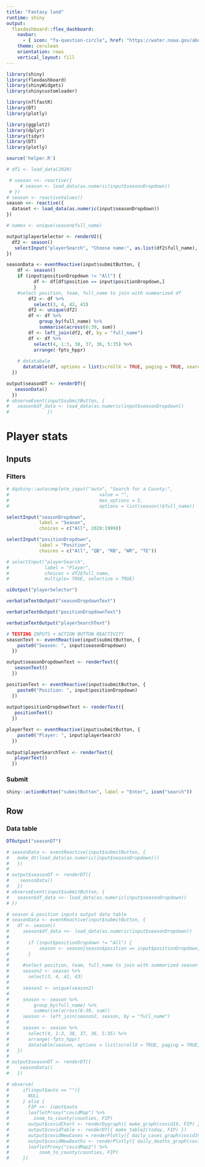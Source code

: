 ```yaml
---
title: "Fantasy land"
runtime: shiny
output: 
  flexdashboard::flex_dashboard:
    navbar:
      - { icon: "fa-question-circle", href: "https://water.noaa.gov/about/nwm", align: right }
    theme: cerulean
    orientation: rows
    vertical_layout: fill
---
```


```r
library(shiny)
library(flexdashboard)
library(shinyWidgets)
library(shinycustomloader)

library(nflfastR)
library(DT)
library(plotly)

library(ggplot2)
library(dplyr)
library(tidyr)
library(DT)
library(plotly)

source('helper.R')

# df1 <- load_data(2020)
```

```r

 # season <<- reactive({
     # season <- load_data(as.numeric(input$seasonDropdown))
 # })
# season <- reactiveValues()
season <<- reactive({
  dataset <- load_data(as.numeric(input$seasonDropdown))
})

# names <- unique(season$full_name)

output$playerSelector <- renderUI({
  df2 <- season()
   selectInput("playerSearch", "Choose name:", as.list(df2$full_name), multiple= TRUE, selectize = TRUE)
})

seasonData <- eventReactive(input$submitButton, {
    df <- season()
    if (input$positionDropdown != "All") {
          df <- df[df$position == input$positionDropdown,]
          }
    #select position, team, full_name to join with summarized df
        df2 <- df %>%
          select(3, 4, 42, 43)
        df2 <- unique(df2)
        df <- df %>%
            group_by(full_name) %>%
            summarise(across(6:39, sum))
        df <- left_join(df2, df, by = "full_name")
        df <- df %>%
          select(4, 1:3, 38, 37, 36, 5:35) %>%
          arrange(-fpts_hppr)
        
    # datatabale
      datatable(df, options = list(scrollX = TRUE, paging = TRUE, searching = TRUE))
  })

output$seasonDT <- renderDT({
   seasonData()
  })
# observeEvent(input$submitButton, {
#   season$df_data <- load_data(as.numeric(input$seasonDropdown))
#              })
```



Player stats {data-icon="fa-tint"}
====================================

Inputs {.sidebar}
-------------------------------------

### Filters
```r
# dqshiny::autocomplete_input("auto", "Search for a County:",
#                                 value = "",
#                                 max_options = 5,
#                                 options = list(season()$full_name))

selectInput("seasonDropdown",
            label = "Season", 
            choices = c("All", 2020:1999))

selectInput("positionDropdown",
            label = "Position", 
            choices = c("All", "QB", "RB", "WR", "TE"))

# selectInput("playerSearch",
#             label = "Player",
#             choices = df2$full_name,
#             multiple= TRUE, selectize = TRUE)

uiOutput("playerSelector")

verbatimTextOutput("seasonDropdownText")

verbatimTextOutput("positionDropdownText")

verbatimTextOutput("playerSearchText")
```

```r
# TESTING INPUTS + ACTION BUTTON REACTIVITY
seasonText <- eventReactive(input$submitButton, {
    paste0("Season: ", input$seasonDropdown)
  })

output$seasonDropdownText <- renderText({
   seasonText()
  })

positionText <- eventReactive(input$submitButton, {
    paste0("Position: ", input$positionDropdown)
  })
  
output$positionDropdownText <- renderText({
   positionText()
  })

playerText <- eventReactive(input$submitButton, {
    paste0("Player: ", input$playerSearch)
  })
  
output$playerSearchText <- renderText({
   playerText()
  })

```

### **Submit**
```r
shiny::actionButton("submitButton", label = "Enter", icon("search"))
```

Row
----------------------------------------
### Data table
```r
DTOutput("seasonDT")
```

```r
# seasonData <- eventReactive(input$submitButton, {
#   make_dt(load_data(as.numeric(input$seasonDropdown)))
#   })
# 
# output$seasonDT <- renderDT({
#    seasonData()
#   })
# observeEvent(input$submitButton, {
#   season$df_data <<- load_data(as.numeric(input$seasonDropdown))
# })

# season & position inputs output data table
# seasonData <- eventReactive(input$submitButton, {
#   df <- season()
#     season$df_data <<- load_data(as.numeric(input$seasonDropdown))
#     
#       if (input$positionDropdown != "All") {
#           season <- season[season$position == input$positionDropdown,]
#       }
# 
#     #select position, team, full_name to join with summarized season
#     season2 <- season %>%
#       select(3, 4, 42, 43)
# 
#     season2 <- unique(season2)
# 
#     season <- season %>%
#         group_by(full_name) %>%
#         summarise(across(6:39, sum))
#     season <- left_join(season2, season, by = "full_name")
# 
#     season <- season %>%
#       select(4, 1:3, 38, 37, 36, 5:35) %>%
#       arrange(-fpts_hppr)
#       datatable(season, options = list(scrollX = TRUE, paging = TRUE, searching = TRUE))
#   })
# 
# output$seasonDT <- renderDT({
#    seasonData()
#   })

```





```r
# observe(
#     if(input$auto == ""){
#       NULL
#     } else {
#       FIP <<- input$auto
#       leafletProxy("covidMap") %>%
#         zoom_to_county(counties, FIP)
#       output$covidChart <- renderDygraph({ make_graph(covid19, FIP) })
#       output$covidTable <- renderDT({ make_table2(today, FIP) })
#       output$covidNewCases = renderPlotly({ daily_cases_graph(covid19, FIP) })
#       output$covidNewDeaths <- renderPlotly({ daily_deaths_graph(covid19, FIP) })
#       leafletProxy("covidMap2") %>%
#           zoom_to_county(counties, FIP)
#     })

```



